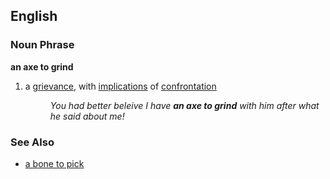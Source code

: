==English==
=== Noun Phrase ===
'''an axe to grind'''
# {{idiom}} a [[grievance]], with [[implication]]s of [[confrontation]]
#: ''You had better beleive I have '''an axe to grind''' with him after what he said about me!''

=== See Also ===
*[[a bone to pick]]